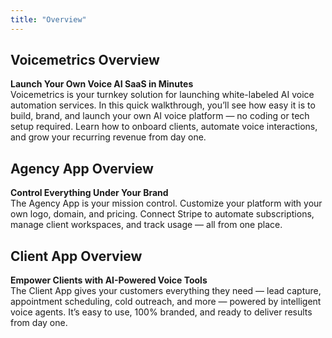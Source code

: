 ```yaml
---
title: "Overview"
---
```


## **Voicemetrics Overview**

**Launch Your Own Voice AI SaaS in Minutes**\
Voicemetrics is your turnkey solution for launching white-labeled AI voice automation services. In this quick walkthrough, you’ll see how easy it is to build, brand, and launch your own AI voice platform — no coding or tech setup required. Learn how to onboard clients, automate voice interactions, and grow your recurring revenue from day one.

## **Agency App Overview**

**Control Everything Under Your Brand**\
The Agency App is your mission control. Customize your platform with your own logo, domain, and pricing. Connect Stripe to automate subscriptions, manage client workspaces, and track usage — all from one place.

## **Client App Overview**

**Empower Clients with AI-Powered Voice Tools**\
The Client App gives your customers everything they need — lead capture, appointment scheduling, cold outreach, and more — powered by intelligent voice agents. It’s easy to use, 100% branded, and ready to deliver results from day one.